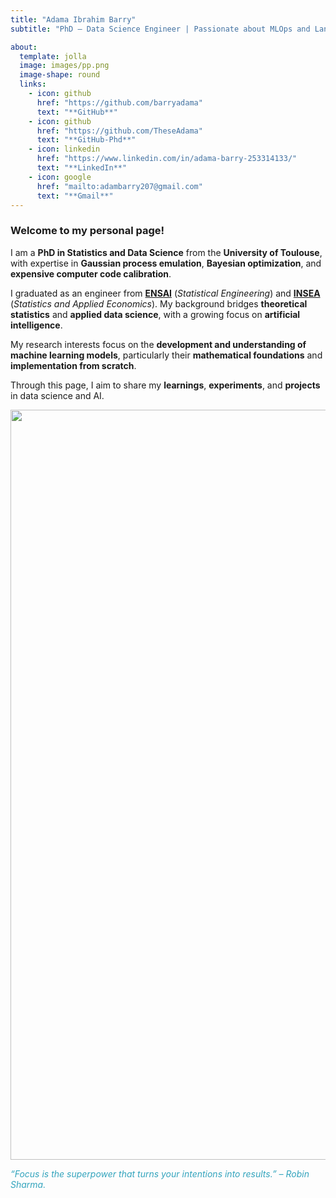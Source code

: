 ```yaml
---
title: "Adama Ibrahim Barry"
subtitle: "PhD – Data Science Engineer | Passionate about MLOps and Language Models "

about:
  template: jolla
  image: images/pp.png
  image-shape: round
  links:
    - icon: github
      href: "https://github.com/barryadama"
      text: "**GitHub**"
    - icon: github
      href: "https://github.com/TheseAdama"
      text: "**GitHub-Phd**"
    - icon: linkedin
      href: "https://www.linkedin.com/in/adama-barry-253314133/"
      text: "**LinkedIn**"
    - icon: google
      href: "mailto:adambarry207@gmail.com"
      text: "**Gmail**"
---
```


### Welcome to my personal page!

I am a **PhD in Statistics and Data Science** from the **University of Toulouse**, with expertise in **Gaussian process emulation**, **Bayesian optimization**, and **expensive computer code calibration**.

I graduated as an engineer from [**ENSAI**](https://ensai.fr/en/) (*Statistical Engineering*) and [**INSEA**](https://insea.ac.ma/) (*Statistics and Applied Economics*). My background bridges **theoretical statistics** and **applied data science**, with a growing focus on **artificial intelligence**.

My research interests focus on the **development and understanding of machine learning models**, particularly their **mathematical foundations** and **implementation from scratch**.

Through this page, I aim to share my **learnings**, **experiments**, and **projects** in data science and AI.

![](images/LinkedInBack.jfif){width="1200"}

<p align="center">

<em style="color:#33A4BD;">“Focus is the superpower that turns your intentions into results.” – Robin Sharma.</em>

</p>
